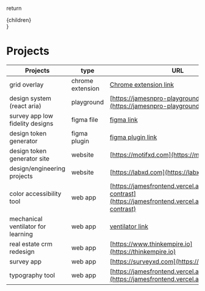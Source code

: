   return <div>{children}</div>
}

# Projects

| Projects                           | type             | URL                                                                                                                  |
| ---------------------------------- | ---------------- | -------------------------------------------------------------------------------------------------------------------- |
| grid overlay                       | chrome extension | [Chrome extension link](https://chrome.google.com/webstore/detail/msk-grid-overlay/lobppaabcohnidngcdoncoipifpfmpcg) |
| design system (react aria)         | playground       | [https://jamesnpro-playground.vercel.app/](https://jamesnpro-playground.vercel.app/)                                 |
| survey app low fidelity designs    | figma file       | [figma link](https://www.figma.com/file/o8zWaHSfm1tjgxgbElnbAJ/survey-prototype?node-id=0%3A1&t=7rMfJxPzidVPQJLg-1)  |
| design token generator             | figma plugin     | [figma plugin link](https://www.figma.com/community/plugin/1176582292266618363/motifXD-Design-System-Generator)      |
| design token generator site        | website          | [https://motifxd.com](https://motifxd.com)                                                                           |
| design/engineering projects        | website          | [https://labxd.com](https://labxd.com)                                                                               |
| color accessibility tool           | web app          | [https://jamesfrontend.vercel.app/color-contrast](https://jamesfrontend.vercel.app/color-contrast)                   |
| mechanical ventilator for learning | web app          | [ventilator link](https://wvpioneers.github.io/one/)                                                                 |
| real estate crm redesign           | web app          | [https://www.thinkempire.io](https://thinkempire.io)                                                                 |
| survey app                         | web app          | [https://surveyxd.com](https://surveyxd.com)                                                                         |
| typography tool                    | web app          | [https://jamesfrontend.vercel.app/typography/](https://jamesfrontend.vercel.app/typography/)                         |
